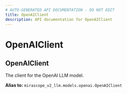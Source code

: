 ```yaml
---
# AUTO-GENERATED API DOCUMENTATION - DO NOT EDIT
title: OpenAIClient
description: API documentation for OpenAIClient
---
```


# OpenAIClient

## <ApiType type="Alias" path="models/context/OpenAIClient" symbolName="OpenAIClient" /> OpenAIClient

The client for the OpenAI LLM model.


**Alias to:** `mirascope_v2_llm.models.openai.OpenAIClient`
